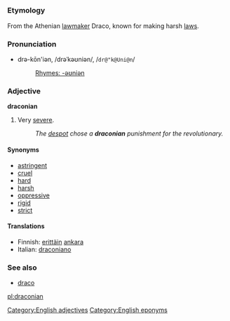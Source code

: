 =={{en}}==
[[Category:English adjectives]]
===Etymology===
From the Athenian [[lawmaker]] Draco, known for making harsh [[law]]s.

===Pronunciation===
*drə-kōn'iən, /drəˈkəʊniən/, /<tt>dr@"k@Uni@n</tt>/
*:[[Rhymes:English:-əʊniən|Rhymes: -əʊniən]]

===Adjective===
'''draconian'''

# Very [[severe]].
#:''The [[despot]] chose a '''draconian''' punishment for the revolutionary.''

====Synonyms====
*[[astringent]]
*[[cruel]]
*[[hard]]
*[[harsh]]
*[[oppressive]]
*[[rigid]]
*[[strict]]

==== Translations ====
*Finnish: [[erittäin]] [[ankara]]
*Italian: [[draconiano]]

===See also===
*[[draco]]<!-- latin for "dragon" -->

[[Category:English eponyms]]

[[pl:draconian]]